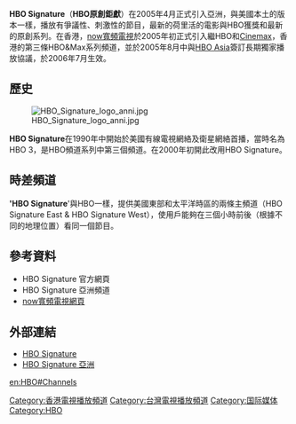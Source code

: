 {{頻道資訊
| 頻道名稱         = HBO原創鉅獻（亞洲）<br />HBO Signature（Asia）
| 頻道圖片檔案     = HBO_Signature_Asia_logo.gif
| 頻道圖片尺寸     = 150px
| 頻道圖片名稱     = HBO Signature（Asia）
| 所屬國家         =
| 總部所在         = {{SIN}}
| 播放地區         = 總部[[新加坡|新加坡]]及[[亞洲|亞洲]]各地
| 開播日期         = 2005年4月4日
| 停播日期         =
| 收視率           =
| 收視率調查時間   =
| 收視率資料來源   =
| 頻道語言         = 因國家而異
| 頻道口號         =
| 擁有者           = [[華納媒體|華納媒體]]
| 持股者           =
| 前頻道名稱       =
| 被取代名稱       =
| 集團同類頻道     =
| 重播服務頻道     = 
| 頻道官方網站     = http://www.hboasia.com/signature
| 備註             = 為[[HBO#HBO_Asia|HBO]]的附屬頻道
| 有線電視供應商01 = 新加坡[[新加坡電視頻道列表|星和視界]]
| 有線電視頻道數01 = 603頻道
| 有線電視供應商02 = 台灣[[台灣有線電視業者列表|有線電視]]
| 有線電視頻道數02 = 依有線電視系統而有不同
| 寬頻電視供應商01 = 香港[[now_TV|now TV]]
| 寬頻電視頻道數01 = 114頻道
| 寬頻電視供應商02 = 新加坡[[新電信電視|新電信電視]]
| 寬頻電視頻道數02 = 421頻道
|}}
'''HBO Signature'''（'''HBO原創鉅獻'''）在2005年4月正式引入亞洲，與美國本土的版本一樣，播放有爭議性、刺激性的節目，最新的荷里活的電影與HBO獲獎和最新的原創系列。在香港，[[now寬頻電視|now寬頻電視]]於2005年初正式引入繼HBO和[[Cinemax|Cinemax]]，香港的第三條HBO&Max系列頻道，並於2005年8月中與[[HBO_Asia|HBO Asia]]簽訂長期獨家播放協議，於2006年7月生效。

== 歷史 ==
[[File:HBO_Signature_logo_anni.jpg|thumb]]

'''HBO Signature'''在1990年中開始於美國有線電視網絡及衛星網絡首播，當時名為HBO 3，是HBO頻道系列中第三個頻道。在2000年初開此改用HBO Signature。

== 時差頻道 ==
''''HBO Signature''''與HBO一樣，提供美國東部和太平洋時區的兩條主頻道（HBO Signature East & HBO Signature West），使用戶能夠在三個小時前後（根據不同的地理位置）看同一個節目。

== 參考資料 ==
* HBO Signature 官方網頁
* HBO Signature 亞洲頻道
* [http://www.now-tv.com now寬頻電視網頁] {{Wayback|url=http://www.now-tv.com/ |date=20120906064610 }}

== 外部連結 ==
* [http://www.hbo.com/hbosignature HBO Signature] {{Wayback|url=http://www.hbo.com/hbosignature |date=20100106170112 }}
* [http://www.hboasia.com/signature HBO Signature 亞洲] {{Wayback|url=http://www.hboasia.com/signature |date=20130820233700 }}

{{時代華納}}

[[Category:香港電視播放頻道|Category:香港電視播放頻道]]
[[Category:台灣電視播放頻道|Category:台灣電視播放頻道]]
[[Category:国际媒体|Category:国际媒体]]
[[Category:HBO|Category:HBO]]

[[en:HBO#Channels|en:HBO#Channels]]